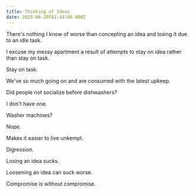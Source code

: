 ```yaml
---
title: Thinking of Ideas
date: 2025-06-29T01:43:00.000Z
---
```


There's nothing I know of worse than concepting an idea and losing it due to an idle task.

I excuse my messy apartment a result of attempts to stay on idea rather than stay on task.

Stay on task.

We've so much going on and are consumed with the latest upkeep. 

Did people not socialize before dishwashers? 

I don't have one. 

Washer machines? 

Nope.

Makes it easier to live unkempt.

Digression. 

Losing an idea sucks. 

Loosening an idea can suck worse. 

Compromise is without compromise.
